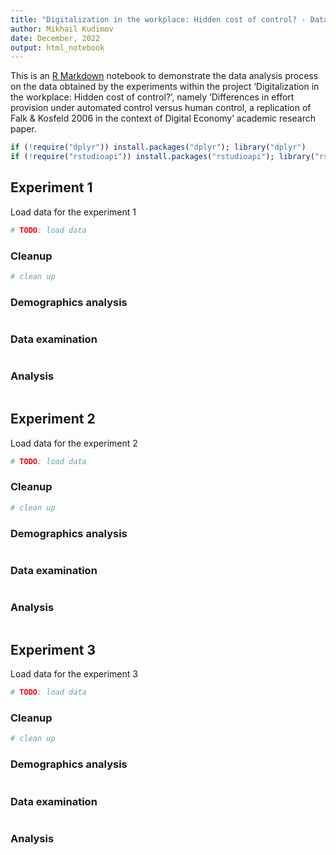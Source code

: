 ```yaml
---
title: "Digitalization in the workplace: Hidden cost of control? - Data Analysis"
author: Mikhail Kudimov
date: December, 2022
output: html_notebook
---
```


This is an [R Markdown](http://rmarkdown.rstudio.com) notebook to demonstrate the data analysis process on the data obtained by the experiments within the project 'Digitalization in the workplace: Hidden cost of control?', namely 'Differences in effort provision under automated control versus human control, a replication of Falk & Kosfeld 2006 in the context of Digital Economy' academic research paper.
```r
if (!require("dplyr")) install.packages("dplyr"); library("dplyr")
if (!require("rstudioapi")) install.packages("rstudioapi"); library("rstudioapi")
```

## Experiment 1
Load data for the experiment 1
```r
# TODO: load data
```

### Cleanup
```r
# clean up
```

### Demographics analysis
```r

```

### Data examination
```r

```

### Analysis 
```r

```

## Experiment 2
Load data for the experiment 2
```r
# TODO: load data
```

### Cleanup
```r
# clean up
```

### Demographics analysis
```r

```

### Data examination
```r

```

### Analysis 
```r

```

## Experiment 3
Load data for the experiment 3
```r
# TODO: load data
```

### Cleanup
```r
# clean up
```

### Demographics analysis
```r

```

### Data examination
```r

```

### Analysis 
```r

```
